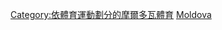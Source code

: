 {{Catnav|頁面分類|各種主題的頁面分類|按國家分類|各國體育|摩爾多瓦體育}}
{{Catnav|頁面分類|各種主題的頁面分類|按國家分類|各國體育|各國足球}}
{{Catnav|頁面分類|...|球類運動|足球|各國足球}}
{{Catnav|頁面分類|...|体育|各國體育|摩爾多瓦體育}}
{{Catnav|頁面分類|...|体育|各國體育|各國足球}}
{{Commons category|Association football in Moldova}}

[[Category:依體育運動劃分的摩爾多瓦體育|Category:依體育運動劃分的摩爾多瓦體育]]
[[Category:歐洲各國足球|Moldova]]